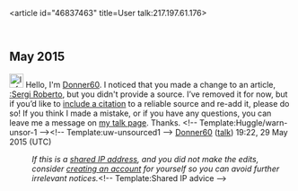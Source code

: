 <article id="46837463" title=User talk:217.197.61.176>
	<talkpage id="46837463" title="User talk:217.197.61.176">
== May 2015 ==

[[Image:Information.svg|25px|alt=|link=]] Hello, I'm [[User:Donner60|Donner60]]. I noticed that you made a change to an article, [[:Sergi Roberto]], but you didn't provide a source. I’ve removed it for now, but if you’d like to [[Wikipedia:Citing sources|include a citation]] to a reliable source and re-add it, please do so! If you think I made a mistake, or if you have any questions, you can leave me a message on [[User_talk:Donner60|my talk page]]. Thanks. &lt;!-- Template:Huggle/warn-unsor-1 --&gt;&lt;!-- Template:uw-unsourced1 --&gt; [[User:Donner60|Donner60]] ([[User talk:Donner60|talk]]) 19:22, 29 May 2015 (UTC)
:''If this is a [[Network address translation|shared IP address]], and you did not make the edits, consider [[Wikipedia:Why create an account?|creating an account]] for yourself so you can avoid further irrelevant notices.''&lt;!-- Template:Shared IP advice --&gt;
	</talkpage>
</article>